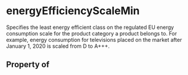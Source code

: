 # energyEfficiencyScaleMin

Specifies the least energy efficient class on the regulated EU energy consumption scale for the product category a product belongs to. For example, energy consumption for televisions placed on the market after January 1, 2020 is scaled from D to A+++.

## Property of



